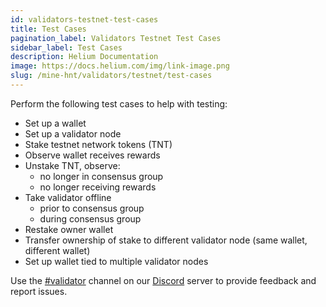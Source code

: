 ```yaml
---
id: validators-testnet-test-cases
title: Test Cases
pagination_label: Validators Testnet Test Cases
sidebar_label: Test Cases
description: Helium Documentation
image: https://docs.helium.com/img/link-image.png
slug: /mine-hnt/validators/testnet/test-cases
---
```



Perform the following test cases to help with testing:

- Set up a wallet
- Set up a validator node
- Stake testnet network tokens (TNT)
- Observe wallet receives rewards
- Unstake TNT, observe:
  - no longer in consensus group
  - no longer receiving rewards
- Take validator offline
  - prior to consensus group
  - during consensus group
- Restake owner wallet
- Transfer ownership of stake to different validator node (same wallet, different wallet)
- Set up wallet tied to multiple validator nodes

Use the [#validator](discord://discord.com/channels/404106811252408320/857353417739730954) channel
on our [Discord](https://discord.gg/helium) server to provide feedback and report issues.

